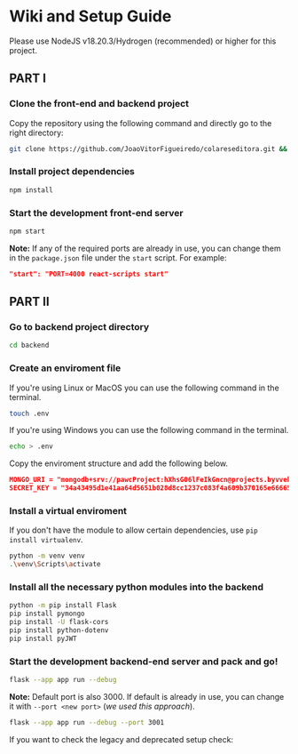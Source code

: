 
# Wiki and Setup Guide

<Callout type="info">
  Please use NodeJS v18.20.3/Hydrogen (recommended) or higher for this project.
</Callout>

## PART I

<Steps>

### Clone the front-end and backend project
 
Copy the repository using the following command and directly go to the right directory:

```bash copy
git clone https://github.com/JoaoVitorFigueiredo/colareseditora.git && cd colareseditora
```
 
### Install project dependencies
 
```bash copy
npm install
```

### Start the development front-end server

```bash copy
npm start
```

**Note:** If any of the required ports are already in use, you can change them in the `package.json` file under the `start` script. For example:
```json copy
"start": "PORT=4000 react-scripts start"
```

</Steps>

## PART II

<Steps>

### Go to backend project directory
 
```bash copy
cd backend
```

### Create an enviroment file

If you're using Linux or MacOS you can use the following command in the terminal.
 
```bash copy
touch .env
```

If you're using Windows you can use the following command in the terminal.
 
```bash copy
echo > .env
```

Copy the enviroment structure and add the following below.

```json copy
MONGO_URI = "mongodb+srv://pawcProject:hXhsG06lFeIkGncn@projects.byvvekw.mongodb.net/"
SECRET_KEY = "34a43495d1e41aa64d5651b028d8cc1237c083f4a609b370165e66665f87d35a"
```

 
### Install a virtual enviroment

If you don't have the module to allow certain dependencies, use `pip install virtualenv`.
 
```bash copy
python -m venv venv 
.\venv\Scripts\activate
```

### Install all the necessary python modules into the backend

```bash copy
python -m pip install Flask
pip install pymongo
pip install -U flask-cors
pip install python-dotenv
pip install pyJWT
```

### Start the development backend-end server and pack and go!

```bash copy
flask --app app run --debug
```

**Note:** Default port is also 3000. If default is already in use, you can change it with `--port <new port>` (_we used this approach_).
```bash copy
flask --app app run --debug --port 3001
```

</Steps>

If you want to check the legacy and deprecated setup check:

<Card title="Version V1" href="/setup-legacy" />